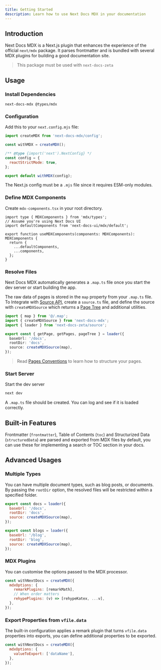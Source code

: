 ```yaml
---
title: Getting Started
description: Learn how to use Next Docs MDX in your documentation
---
```


## Introduction

Next Docs MDX is a Next.js plugin that enhances the experience of the official
`next/mdx` package. It parses frontmatter and is bundled with several MDX
plugins for building a good documentation site.

> This package must be used with `next-docs-zeta`

## Usage

### Install Dependencies

```package-install
next-docs-mdx @types/mdx
```

### Configuration

Add this to your `next.config.mjs` file:

```js
import createMDX from 'next-docs-mdx/config';

const withMDX = createMDX();

/** @type {import('next').NextConfig} */
const config = {
  reactStrictMode: true,
};

export default withMDX(config);
```

<Callout title="Be Careful" type='warn' className="mt-4">

The Next.js config must be a `.mjs` file since it requires ESM-only modules.

</Callout>

### Define MDX Components

Create `mdx-components.tsx` in your root directory.

```tsx
import type { MDXComponents } from 'mdx/types';
// Assume you're using Next Docs UI
import defaultComponents from 'next-docs-ui/mdx/default';

export function useMDXComponents(components: MDXComponents): MDXComponents {
  return {
    ...defaultComponents,
    ...components,
  };
}
```

### Resolve Files

Next Docs MDX automatically generates a `.map.ts` file once you start the dev server or start building the app.

The raw data of pages is stored in the `map` property from your `.map.ts` file. To Integrate with [Source API](/docs/headless/source-api), create a `source.ts` file, and define the source with `createMDXSource` which returns a
[Page Tree](/docs/headless/page-tree) and additional utilities.

```ts title="source.ts"
import { map } from '@/.map';
import { createMDXSource } from 'next-docs-mdx';
import { loader } from 'next-docs-zeta/source';

export const { getPage, getPages, pageTree } = loader({
  baseUrl: '/docs',
  rootDir: 'docs',
  source: createMDXSource(map),
});
```

> Read [Pages Conventions](/docs/headless/page-conventions)
> to learn how to structure your pages.

### Start Server

Start the dev server

```bash
next dev
```

A `.map.ts` file should be created. You can log and see if it is loaded correctly.

## Built-in Features

Frontmatter (`frontmatter`), Table of Contents (`toc`) and Structurized Data (`structuredData`) are parsed
and exported from MDX files by default, you can use these for implementing a
search or TOC section in your docs.

## Advanced Usages

### Multiple Types

You can have multiple document types, such as blog posts, or documents. By
passing the `rootDir` option, the resolved files will be restricted within a
specified folder.

```js
export const docs = loader({
  baseUrl: '/docs',
  rootDir: 'docs',
  source: createMDXSource(map),
});

export const blogs = loader({
  baseUrl: '/blog',
  rootDir: 'blog',
  source: createMDXSource(map),
});
```

### MDX Plugins

You can customise the options passed to the MDX processor.

```js
const withNextDocs = createMDX({
  mdxOptions: {
    remarkPlugins: [remarkMath],
    // When order matters
    rehypePlugins: (v) => [rehypeKatex, ...v],
  },
});
```

### Export Properties from `vfile.data`

The built-in configuration applies a remark plugin that turns `vfile.data` properties into exports, you can define additional properties to be exported.

```js
const withNextDocs = createMDX({
  mdxOptions: {
    valueToExport: ['dataName'],
  },
});
```
